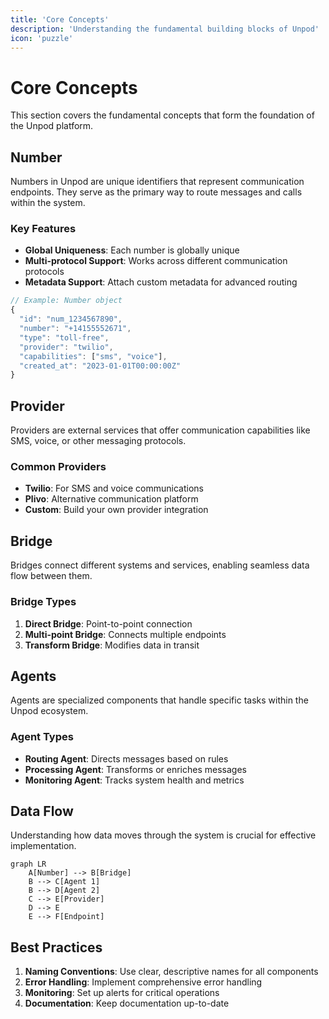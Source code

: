```yaml
---
title: 'Core Concepts'
description: 'Understanding the fundamental building blocks of Unpod'
icon: 'puzzle'
---
```


# Core Concepts

This section covers the fundamental concepts that form the foundation of the Unpod platform.

## Number

Numbers in Unpod are unique identifiers that represent communication endpoints. They serve as the primary way to route messages and calls within the system.

### Key Features
- **Global Uniqueness**: Each number is globally unique
- **Multi-protocol Support**: Works across different communication protocols
- **Metadata Support**: Attach custom metadata for advanced routing

```javascript
// Example: Number object
{
  "id": "num_1234567890",
  "number": "+14155552671",
  "type": "toll-free",
  "provider": "twilio",
  "capabilities": ["sms", "voice"],
  "created_at": "2023-01-01T00:00:00Z"
}
```

## Provider

Providers are external services that offer communication capabilities like SMS, voice, or other messaging protocols.

### Common Providers
- **Twilio**: For SMS and voice communications
- **Plivo**: Alternative communication platform
- **Custom**: Build your own provider integration

## Bridge

Bridges connect different systems and services, enabling seamless data flow between them.

### Bridge Types
1. **Direct Bridge**: Point-to-point connection
2. **Multi-point Bridge**: Connects multiple endpoints
3. **Transform Bridge**: Modifies data in transit

## Agents

Agents are specialized components that handle specific tasks within the Unpod ecosystem.

### Agent Types
- **Routing Agent**: Directs messages based on rules
- **Processing Agent**: Transforms or enriches messages
- **Monitoring Agent**: Tracks system health and metrics

## Data Flow

Understanding how data moves through the system is crucial for effective implementation.

```mermaid
graph LR
    A[Number] --> B[Bridge]
    B --> C[Agent 1]
    B --> D[Agent 2]
    C --> E[Provider]
    D --> E
    E --> F[Endpoint]
```

## Best Practices

1. **Naming Conventions**: Use clear, descriptive names for all components
2. **Error Handling**: Implement comprehensive error handling
3. **Monitoring**: Set up alerts for critical operations
4. **Documentation**: Keep documentation up-to-date
